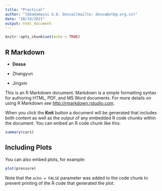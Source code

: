 ```yaml
---
title: "Practical"
author: "[Gbadamassi G.O. Dossa](mailto: dossa@xtbg.org.cn)"
date: "20/10/2021"
output: html_document
---
```


```r
knitr::opts_chunk$set(echo = TRUE)
```

## R Markdown

* **Dossa**

* Zhangyun

* Jingxin


This is an R Markdown document. Markdown is a simple formatting syntax for authoring HTML, PDF, and MS Word documents. For more details on using R Markdown see <http://rmarkdown.rstudio.com>.

When you click the **Knit** button a document will be generated that includes both content as well as the output of any embedded R code chunks within the document. You can embed an R code chunk like this:

```r
summary(cars)
```

## Including Plots

You can also embed plots, for example:

```r
plot(pressure)
```

Note that the `echo = FALSE` parameter was added to the code chunk to prevent printing of the R code that generated the plot.
